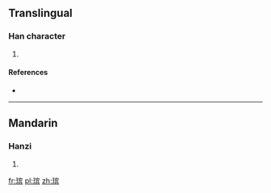 {{also|璸}}
==Translingual==

===Han character===
{{Han char|rn=96|rad=玉|as=10|sn=14|four=|canj=MGJOC}}

# {{defn|Han|sort=玉10}}

====References====
* {{Han ref|kx=0740.111|hdz=21132.081|uh=7478|ud=29816}}

----

==Mandarin==

===Hanzi===
{{cmn-hanzi|pin=[[bīn]] ([[bin1]])|wg=pin<sup>1</sup>}}

# {{defn|lang=cmn|sort=玉10}}

[[fr:瑸]]
[[pl:瑸]]
[[zh:瑸]]